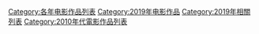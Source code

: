[[Category:各年电影作品列表|Category:各年电影作品列表]]
[[Category:2019年电影作品|Category:2019年电影作品]]
[[Category:2019年相關列表|Category:2019年相關列表]]
[[Category:2010年代電影作品列表|Category:2010年代電影作品列表]]